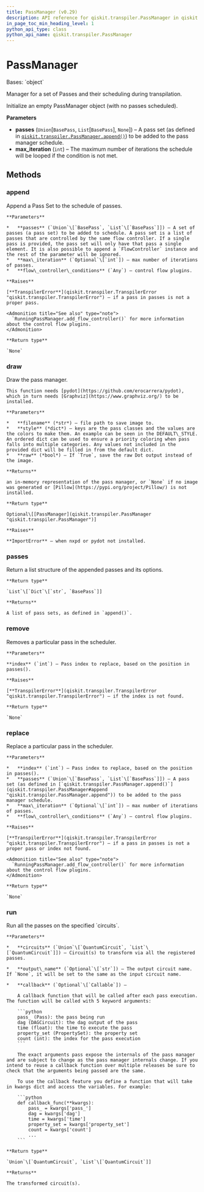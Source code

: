 ```yaml
---
title: PassManager (v0.29)
description: API reference for qiskit.transpiler.PassManager in qiskit v0.29
in_page_toc_min_heading_level: 1
python_api_type: class
python_api_name: qiskit.transpiler.PassManager
---
```


# PassManager

<Class id="qiskit.transpiler.PassManager" isDedicatedPage={true} github="https://github.com/qiskit/qiskit/tree/stable/0.18/qiskit/transpiler/passmanager.py" signature="PassManager(passes=None, max_iteration=1000)" modifiers="class">
  Bases: `object`

  Manager for a set of Passes and their scheduling during transpilation.

  Initialize an empty PassManager object (with no passes scheduled).

  **Parameters**

  *   **passes** (`Union`\[`BasePass`, `List`\[`BasePass`], `None`]) – A pass set (as defined in [`qiskit.transpiler.PassManager.append()`](qiskit.transpiler.PassManager#append "qiskit.transpiler.PassManager.append")) to be added to the pass manager schedule.
  *   **max\_iteration** (`int`) – The maximum number of iterations the schedule will be looped if the condition is not met.

  ## Methods

  <span id="qiskit-transpiler-passmanager-append" />

  ### append

  <Function id="qiskit.transpiler.PassManager.append" signature="PassManager.append(passes, max_iteration=None, **flow_controller_conditions)">
    Append a Pass Set to the schedule of passes.

    **Parameters**

    *   **passes** (`Union`\[`BasePass`, `List`\[`BasePass`]]) – A set of passes (a pass set) to be added to schedule. A pass set is a list of passes that are controlled by the same flow controller. If a single pass is provided, the pass set will only have that pass a single element. It is also possible to append a `FlowController` instance and the rest of the parameter will be ignored.
    *   **max\_iteration** (`Optional`\[`int`]) – max number of iterations of passes.
    *   **flow\_controller\_conditions** (`Any`) – control flow plugins.

    **Raises**

    [**TranspilerError**](qiskit.transpiler.TranspilerError "qiskit.transpiler.TranspilerError") – if a pass in passes is not a proper pass.

    <Admonition title="See also" type="note">
      `RunningPassManager.add_flow_controller()` for more information about the control flow plugins.
    </Admonition>

    **Return type**

    `None`
  </Function>

  <span id="qiskit-transpiler-passmanager-draw" />

  ### draw

  <Function id="qiskit.transpiler.PassManager.draw" signature="PassManager.draw(filename=None, style=None, raw=False)">
    Draw the pass manager.

    This function needs [pydot](https://github.com/erocarrera/pydot), which in turn needs [Graphviz](https://www.graphviz.org/) to be installed.

    **Parameters**

    *   **filename** (*str*) – file path to save image to.
    *   **style** (*dict*) – keys are the pass classes and the values are the colors to make them. An example can be seen in the DEFAULT\_STYLE. An ordered dict can be used to ensure a priority coloring when pass falls into multiple categories. Any values not included in the provided dict will be filled in from the default dict.
    *   **raw** (*bool*) – If `True`, save the raw Dot output instead of the image.

    **Returns**

    an in-memory representation of the pass manager, or `None` if no image was generated or [Pillow](https://pypi.org/project/Pillow/) is not installed.

    **Return type**

    Optional\[[PassManager](qiskit.transpiler.PassManager "qiskit.transpiler.PassManager")]

    **Raises**

    **ImportError** – when nxpd or pydot not installed.
  </Function>

  <span id="qiskit-transpiler-passmanager-passes" />

  ### passes

  <Function id="qiskit.transpiler.PassManager.passes" signature="PassManager.passes()">
    Return a list structure of the appended passes and its options.

    **Return type**

    `List`\[`Dict`\[`str`, `BasePass`]]

    **Returns**

    A list of pass sets, as defined in `append()`.
  </Function>

  <span id="qiskit-transpiler-passmanager-remove" />

  ### remove

  <Function id="qiskit.transpiler.PassManager.remove" signature="PassManager.remove(index)">
    Removes a particular pass in the scheduler.

    **Parameters**

    **index** (`int`) – Pass index to replace, based on the position in passes().

    **Raises**

    [**TranspilerError**](qiskit.transpiler.TranspilerError "qiskit.transpiler.TranspilerError") – if the index is not found.

    **Return type**

    `None`
  </Function>

  <span id="qiskit-transpiler-passmanager-replace" />

  ### replace

  <Function id="qiskit.transpiler.PassManager.replace" signature="PassManager.replace(index, passes, max_iteration=None, **flow_controller_conditions)">
    Replace a particular pass in the scheduler.

    **Parameters**

    *   **index** (`int`) – Pass index to replace, based on the position in passes().
    *   **passes** (`Union`\[`BasePass`, `List`\[`BasePass`]]) – A pass set (as defined in [`qiskit.transpiler.PassManager.append()`](qiskit.transpiler.PassManager#append "qiskit.transpiler.PassManager.append")) to be added to the pass manager schedule.
    *   **max\_iteration** (`Optional`\[`int`]) – max number of iterations of passes.
    *   **flow\_controller\_conditions** (`Any`) – control flow plugins.

    **Raises**

    [**TranspilerError**](qiskit.transpiler.TranspilerError "qiskit.transpiler.TranspilerError") – if a pass in passes is not a proper pass or index not found.

    <Admonition title="See also" type="note">
      `RunningPassManager.add_flow_controller()` for more information about the control flow plugins.
    </Admonition>

    **Return type**

    `None`
  </Function>

  <span id="qiskit-transpiler-passmanager-run" />

  ### run

  <Function id="qiskit.transpiler.PassManager.run" signature="PassManager.run(circuits, output_name=None, callback=None)">
    Run all the passes on the specified `circuits`.

    **Parameters**

    *   **circuits** (`Union`\[`QuantumCircuit`, `List`\[`QuantumCircuit`]]) – Circuit(s) to transform via all the registered passes.

    *   **output\_name** (`Optional`\[`str`]) – The output circuit name. If `None`, it will be set to the same as the input circuit name.

    *   **callback** (`Optional`\[`Callable`]) –

        A callback function that will be called after each pass execution. The function will be called with 5 keyword arguments:

        ```python
        pass_ (Pass): the pass being run
        dag (DAGCircuit): the dag output of the pass
        time (float): the time to execute the pass
        property_set (PropertySet): the property set
        count (int): the index for the pass execution
        ```

        The exact arguments pass expose the internals of the pass manager and are subject to change as the pass manager internals change. If you intend to reuse a callback function over multiple releases be sure to check that the arguments being passed are the same.

        To use the callback feature you define a function that will take in kwargs dict and access the variables. For example:

        ```python
        def callback_func(**kwargs):
            pass_ = kwargs['pass_']
            dag = kwargs['dag']
            time = kwargs['time']
            property_set = kwargs['property_set']
            count = kwargs['count']
            ...
        ```

    **Return type**

    `Union`\[`QuantumCircuit`, `List`\[`QuantumCircuit`]]

    **Returns**

    The transformed circuit(s).
  </Function>
</Class>

